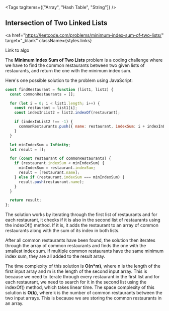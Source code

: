 
<Tags tagItems={["Array", "Hash Table", "String"]} />
## Intersection of Two Linked Lists

<a
  href="https://leetcode.com/problems/minimum-index-sum-of-two-lists/"
  target="_blank"
  className={styles.links}
>
  Link to algo
</a>

The **Minimum Index Sum of Two Lists** problem is a coding challenge where we have to find the common restaurants between two given lists of restaurants, and return the one with the minimum index sum.

Here's one possible solution to the problem using JavaScript:

```js
const findRestaurant = function (list1, list2) {
  const commonRestaurants = [];

  for (let i = 0; i < list1.length; i++) {
    const restaurant = list1[i];
    const indexInList2 = list2.indexOf(restaurant);

    if (indexInList2 !== -1) {
      commonRestaurants.push({ name: restaurant, indexSum: i + indexInList2 });
    }
  }

  let minIndexSum = Infinity;
  let result = [];

  for (const restaurant of commonRestaurants) {
    if (restaurant.indexSum < minIndexSum) {
      minIndexSum = restaurant.indexSum;
      result = [restaurant.name];
    } else if (restaurant.indexSum === minIndexSum) {
      result.push(restaurant.name);
    }
  }

  return result;
};
```

The solution works by iterating through the first list of restaurants and for each restaurant, it checks if it is also in the second list of restaurants using the indexOf() method. If it is, it adds the restaurant to an array of common restaurants along with the sum of its index in both lists.

After all common restaurants have been found, the solution then iterates through the array of common restaurants and finds the one with the smallest index sum. If multiple common restaurants have the same minimum index sum, they are all added to the result array.

The time complexity of this solution is **O(n\*m)**, where n is the length of the first input array and m is the length of the second input array. This is because we need to iterate through every restaurant in the first list and for each restaurant, we need to search for it in the second list using the indexOf() method, which takes linear time. The space complexity of this solution is **O(k)**, where k is the number of common restaurants between the two input arrays. This is because we are storing the common restaurants in an array.
